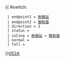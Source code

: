 {{ #switch: {{{format|}}}
  | endpoint1 = [[粉嶺站]]
  | endpoint2 = [[聯和墟]]
  | direction = 2
  | status = 
  | inline = [[粉嶺站]] ↔ [[聯和墟]]
  | normal =
  | full =
}}<noinclude>[[category:新界專線小巴路線模板|052A]]</noinclude>